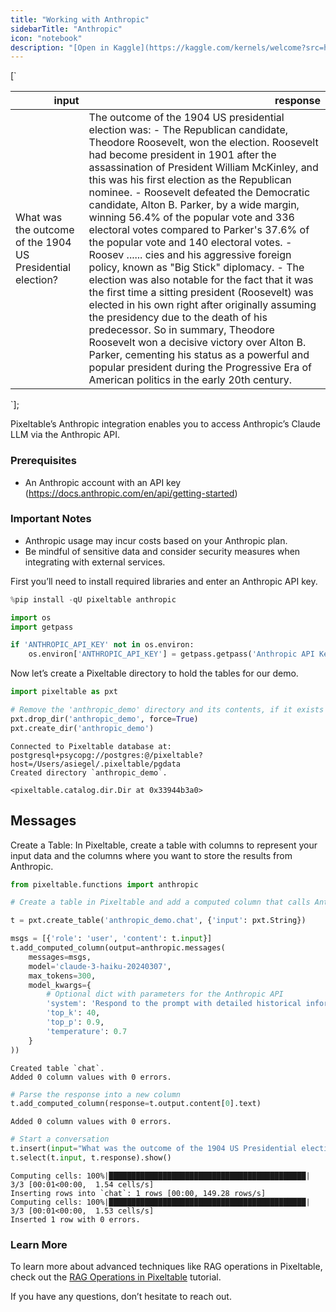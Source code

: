 ```yaml
---
title: "Working with Anthropic"
sidebarTitle: "Anthropic"
icon: "notebook"
description: "[Open in Kaggle](https://kaggle.com/kernels/welcome?src=https://github.com/pixeltable/pixeltable/blob/release/docs/notebooks/integrations/working-with-anthropic.ipynb) | [Open in Colab](https://colab.research.google.com/github/pixeltable/pixeltable/blob/release/docs/notebooks/integrations/working-with-anthropic.ipynb) | [View on GitHub](https://github.com/pixeltable/pixeltable/blob/release/docs/notebooks/integrations/working-with-anthropic.ipynb)"
---
```


[`
<table class="dataframe" data-quarto-postprocess="true" data-border="1">
<thead>
<tr style="text-align: right;">
<th data-quarto-table-cell-role="th">input</th>
<th data-quarto-table-cell-role="th">response</th>
</tr>
</thead>
<tbody>
<tr>
<td>What was the outcome of the 1904 US Presidential election?</td>
<td>The outcome of the 1904 US presidential election was: - The
Republican candidate, Theodore Roosevelt, won the election. Roosevelt
had become president in 1901 after the assassination of President
William McKinley, and this was his first election as the Republican
nominee. - Roosevelt defeated the Democratic candidate, Alton B. Parker,
by a wide margin, winning 56.4% of the popular vote and 336 electoral
votes compared to Parker's 37.6% of the popular vote and 140 electoral
votes. - Roosev ...... cies and his aggressive foreign policy, known as
"Big Stick" diplomacy. - The election was also notable for the fact that
it was the first time a sitting president (Roosevelt) was elected in his
own right after originally assuming the presidency due to the death of
his predecessor. So in summary, Theodore Roosevelt won a decisive
victory over Alton B. Parker, cementing his status as a powerful and
popular president during the Progressive Era of American politics in the
early 20th century.</td>
</tr>
</tbody>
</table>
`];


Pixeltable’s Anthropic integration enables you to access Anthropic’s
Claude LLM via the Anthropic API.

### Prerequisites

-   An Anthropic account with an API key
    (https://docs.anthropic.com/en/api/getting-started)

### Important Notes

-   Anthropic usage may incur costs based on your Anthropic plan.
-   Be mindful of sensitive data and consider security measures when
    integrating with external services.

First you’ll need to install required libraries and enter an Anthropic
API key.


```python
%pip install -qU pixeltable anthropic
```


```python
import os
import getpass

if 'ANTHROPIC_API_KEY' not in os.environ:
    os.environ['ANTHROPIC_API_KEY'] = getpass.getpass('Anthropic API Key:')
```

Now let’s create a Pixeltable directory to hold the tables for our demo.


```python
import pixeltable as pxt

# Remove the 'anthropic_demo' directory and its contents, if it exists
pxt.drop_dir('anthropic_demo', force=True)
pxt.create_dir('anthropic_demo')
```

``` text
Connected to Pixeltable database at: postgresql+psycopg://postgres:@/pixeltable?host=/Users/asiegel/.pixeltable/pgdata
Created directory `anthropic_demo`.
```

``` text
<pixeltable.catalog.dir.Dir at 0x33944b3a0>
```

## Messages

Create a Table: In Pixeltable, create a table with columns to represent
your input data and the columns where you want to store the results from
Anthropic.


```python
from pixeltable.functions import anthropic

# Create a table in Pixeltable and add a computed column that calls Anthropic

t = pxt.create_table('anthropic_demo.chat', {'input': pxt.String})

msgs = [{'role': 'user', 'content': t.input}]
t.add_computed_column(output=anthropic.messages(
    messages=msgs,
    model='claude-3-haiku-20240307',
    max_tokens=300,
    model_kwargs={
        # Optional dict with parameters for the Anthropic API
        'system': 'Respond to the prompt with detailed historical information.',
        'top_k': 40,
        'top_p': 0.9,
        'temperature': 0.7
    }
))
```

``` text
Created table `chat`.
Added 0 column values with 0 errors.
```


```python
# Parse the response into a new column
t.add_computed_column(response=t.output.content[0].text)
```

``` text
Added 0 column values with 0 errors.
```


```python
# Start a conversation
t.insert(input="What was the outcome of the 1904 US Presidential election?")
t.select(t.input, t.response).show()
```

``` text
Computing cells: 100%|████████████████████████████████████████████| 3/3 [00:01<00:00,  1.54 cells/s]
Inserting rows into `chat`: 1 rows [00:00, 149.28 rows/s]
Computing cells: 100%|████████████████████████████████████████████| 3/3 [00:01<00:00,  1.53 cells/s]
Inserted 1 row with 0 errors.
```

<div dangerouslySetInnerHTML={{ __html: quartoRawHtml[0] }} />

### Learn More

To learn more about advanced techniques like RAG operations in
Pixeltable, check out the [RAG Operations in
Pixeltable](https://pixeltable.readme.io/docs/rag-operations-in-pixeltable)
tutorial.

If you have any questions, don’t hesitate to reach out.
